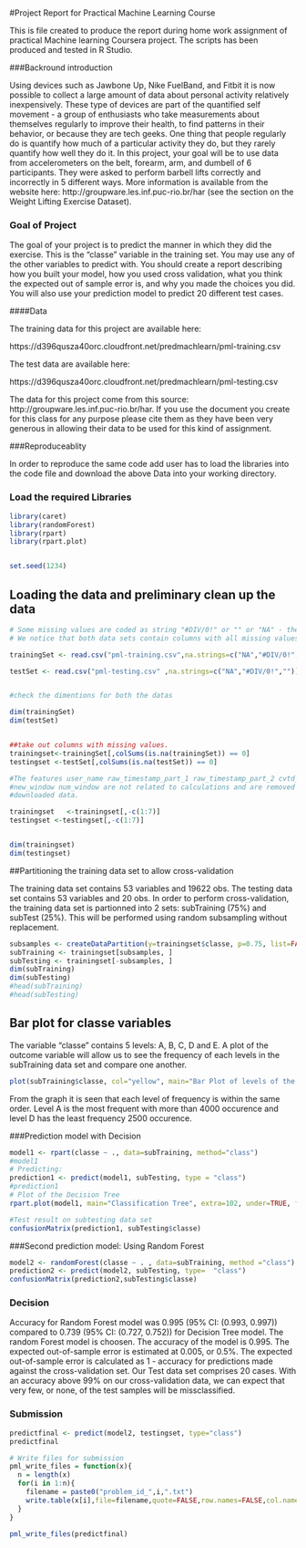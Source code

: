 ####

#
#Project Report for Practical Machine Learning Course                                                                  


This is file created to produce the report during home work assignment of  practical Machine learning Coursera project.
The scripts has been produced  and tested in R Studio.


###Backround introduction


Using devices such as Jawbone Up, Nike FuelBand, and Fitbit it is now possible to collect a large amount of data about personal activity relatively inexpensively. These type of devices are part of the quantified self movement - a group of enthusiasts who take measurements about themselves regularly to improve their health, to find patterns in their behavior, or because they are tech geeks. One thing that people regularly do is quantify how much of a particular activity they do, but they rarely quantify how well they do it. In this project, your goal will be to use data from accelerometers on the belt, forearm, arm, and dumbell of 6 participants. They were asked to perform barbell lifts correctly and incorrectly in 5 different ways. More information is available from the website here: http://groupware.les.inf.puc-rio.br/har (see the section on the Weight Lifting Exercise Dataset). 




### Goal of Project





The goal of your project is to predict the manner in which they did the exercise. This is the "classe" variable in the training set. You may use any of the other variables to predict with. You should create a report describing how you built your model, how you used cross validation, what you think the expected out of sample error is, and why you made the choices you did. You will also use your prediction model to predict 20 different test cases. 




####Data 


The training data for this project are available here: 

https://d396qusza40orc.cloudfront.net/predmachlearn/pml-training.csv

The test data are available here: 

https://d396qusza40orc.cloudfront.net/predmachlearn/pml-testing.csv

The data for this project come from this source: http://groupware.les.inf.puc-rio.br/har. If you use the document you create for this class for any purpose please cite them as they have been very generous in allowing their data to be used for this kind of assignment. 




###Reproduceablity
 
 In order to reproduce the same  code add user has to load the libraries into the code file and download the above Data into your working directory.

### Load the required Libraries 


```r
library(caret)
library(randomForest)
library(rpart)
library(rpart.plot)


set.seed(1234)
```


## Loading the data and preliminary clean up the data


```r

# Some missing values are coded as string "#DIV/0!" or "" or "NA" - these will be changed to NA.
# We notice that both data sets contain columns with all missing values - these will be deleted.  

trainingSet <- read.csv("pml-training.csv",na.strings=c("NA","#DIV/0!",""))

testSet <- read.csv("pml-testing.csv" ,na.strings=c("NA","#DIV/0!",""))


#check the dimentions for both the datas

dim(trainingSet)
dim(testSet)


##take out columns with missing values.
trainingset<-trainingSet[,colSums(is.na(trainingSet)) == 0]
testingset <-testSet[,colSums(is.na(testSet)) == 0]

#The features user_name raw_timestamp_part_1 raw_timestamp_part_2 cvtd_timestamp
#new_window num_window are not related to calculations and are removed form the
#downloaded data.

trainingset   <-trainingset[,-c(1:7)]
testingset <-testingset[,-c(1:7)]


dim(trainingset)
dim(testingset)

```


##Partitioning the training data set to allow cross-validation

The training data set contains 53 variables and 19622 obs.
The testing data set contains 53 variables and 20 obs.
In order to perform cross-validation, the training data set is partionned into 2 sets: subTraining (75%) and subTest (25%).
This will be performed using random subsampling without replacement.


```r
subsamples <- createDataPartition(y=trainingset$classe, p=0.75, list=FALSE)
subTraining <- trainingset[subsamples, ] 
subTesting <- trainingset[-subsamples, ]
dim(subTraining)
dim(subTesting)
#head(subTraining)
#head(subTesting)


```



## Bar plot for classe variables


The variable "classe" contains 5 levels: A, B, C, D and E. A plot of the outcome variable will allow us to see the frequency of each levels in the subTraining data set and compare one another.

```r
plot(subTraining$classe, col="yellow", main="Bar Plot of levels of the variable classe within the subTraining data set", xlab="classe levels", ylab="Frequency")

```

From the graph it is seen that each level of frequency is within the same order. Level A is the most frequent with more than 4000 occurence and level D has the least frequency 2500 occurence.



###Prediction model with Decision 


```r
model1 <- rpart(classe ~ ., data=subTraining, method="class")
#model1
# Predicting:
prediction1 <- predict(model1, subTesting, type = "class")
#prediction1
# Plot of the Decision Tree
rpart.plot(model1, main="Classification Tree", extra=102, under=TRUE, faclen=0)

#Test result on subtesting data set
confusionMatrix(prediction1, subTesting$classe)


```

###Second prediction model: Using Random Forest

```r
model2 <- randomForest(classe ~ . , data=subTraining, method ="class")
prediction2 <- predict(model2, subTesting, type=  "class")
confusionMatrix(prediction2,subTesting$classe)
```

### Decision

Accuracy for Random Forest model was 0.995 (95% CI: (0.993, 0.997)) compared to 0.739 (95% CI: (0.727, 0.752)) for Decision Tree model. The random Forest model is choosen. The accuracy of the model is 0.995. The expected out-of-sample error is estimated at 0.005, or 0.5%. The expected out-of-sample error is calculated as 1 - accuracy for predictions made against the cross-validation set. Our Test data set comprises 20 cases. With an accuracy above 99% on our cross-validation data, we can expect that very few, or none, of the test samples will be missclassified.



### Submission


```r
predictfinal <- predict(model2, testingset, type="class")
predictfinal

# Write files for submission
pml_write_files = function(x){
  n = length(x)
  for(i in 1:n){
    filename = paste0("problem_id_",i,".txt")
    write.table(x[i],file=filename,quote=FALSE,row.names=FALSE,col.names=FALSE)
  }
}

pml_write_files(predictfinal)

```
